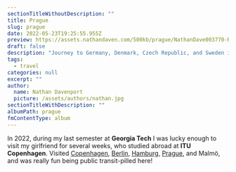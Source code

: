 ```yaml
---
sectionTitleWithoutDescription: ""
title: Prague
slug: prague
date: 2022-05-23T19:25:55.955Z
preview: https://assets.nathandaven.com/500kb/prague/NathanDave003770-R1-001.webp
draft: false
description: "Journey to Germany, Denmark, Czech Republic, and Sweden in 2022."
tags:
  - travel
categories: null
excerpt: ""
author:
  name: Nathan Davenport
  picture: /assets/authors/nathan.jpg
sectionTitleWithDescription: ""
albumPath: prague
fmContentType: album
---
```


In 2022, during my last semester at **Georgia Tech** I was lucky enough to visit my girlfriend for several weeks, who studied abroad at **ITU Copenhagen**. Visited [Copenhagen](/album/copenhagen), [Berlin](/album/berlin), [Hamburg](/album/hamburg), [Prague](/album/copenhagen), and Malmö, and was really fun being public transit-pilled here!
